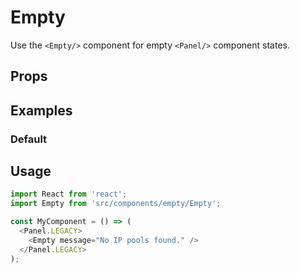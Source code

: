 
<Meta title="Panels|Empty" component={Empty} />

# Empty

Use the `<Empty/>` component for empty `<Panel/>` component states.

## Props

<Props of={Empty} />

## Examples

### Default

<Preview>
  <Story name="default">
    <Panel.LEGACY>
      <Empty message="No IP pools found." />
    </Panel.LEGACY>
  </Story>
</Preview>

## Usage

```js
import React from 'react';
import Empty from 'src/components/empty/Empty';

const MyComponent = () => (
  <Panel.LEGACY>
    <Empty message="No IP pools found." />
  </Panel.LEGACY>
);
```
